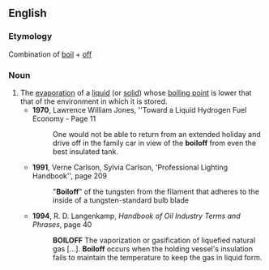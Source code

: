 ==English==

===Etymology===
Combination of [[boil]] + [[off]]

===Noun===
{{en-noun|-}}

# The [[evaporation]] of a [[liquid]] (or [[solid]]) whose [[boiling point]] is lower that that of the environment in which it is stored.
#* '''1970''', Lawrence William Jones, ''Toward a Liquid Hydrogen Fuel Economy - Page 11
#*: One would not be able to return from an extended holiday and drive off in the family car in view of the '''boiloff''' from even the best insulated tank.
#* '''1991''', Verne Carlson, Sylvia Carlson, 'Professional Lighting Handbook'', page 209
#*: "'''Boiloff'''" of the tungsten from the filament that adheres to the inside of a tungsten-standard bulb blade
#* '''1994''', R. D. Langenkamp, ''Handbook of Oil Industry Terms and Phrases'', page 40
#*: '''BOILOFF''' The vaporization or gasification of liquefied natural gas […]. '''Boiloff''' occurs when the holding vessel's insulation fails to maintain the temperature to keep the gas in liquid form.